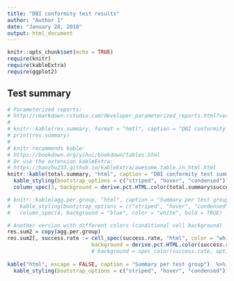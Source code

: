 ```yaml
---
title: "DBI conformity test results"
author: "Author 1"
date: "January 28, 2018"
output: html_document
---
```


```r
knitr::opts_chunk$set(echo = TRUE)
require(knitr)
require(kableExtra)
require(ggplot2)
```



## Test summary

```r
# Parameterized reports:
# http://rmarkdown.rstudio.com/developer_parameterized_reports.html?version=1.1.383&mode=desktop
#
# knitr::kable(res.summary, format = "hmtl", caption = "DBI conformity test summary")
# print(res.summary)
#
# knitr recommends kable:
# https://bookdown.org/yihui/bookdown/tables.html
# Or use the extension kableExtra:
# https://haozhu233.github.io/kableExtra/awesome_table_in_html.html
knitr::kable(total.summary, "html", caption = "DBI conformity test summary")  %>%
  kable_styling(bootstrap_options = c("striped", "hover", "condensed")) %>%
  column_spec(3, background = derive.pct.HTML.color(total.summary$success.rate), color = "white", bold = TRUE)

# knitr::kable(agg.per.group, "html", caption = "Summary per test group")  %>%
#   kable_styling(bootstrap_options = c("striped", "hover", "condensed")) %>%
#   column_spec(4, background = "blue", color = "white", bold = TRUE)

# Another version with different colors (conditional cell background)
res.sum2 = copy(agg.per.group)
res.sum2[, success.rate := cell_spec(success.rate, "html", color = "white", bold = TRUE,
                           background = derive.pct.HTML.color(success.rate))] %>%
                           # background = spec_color(success.rate, option = "C", begin = 0.2, end = 0.8))] %>%
                    
kable("html", escape = FALSE, caption = "Summary per test group")  %>%
  kable_styling(bootstrap_options = c("striped", "hover", "condensed")) 
```

